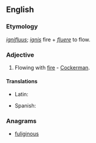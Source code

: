 ==English==

===Etymology===
{{etyl|la|en}} ''[[ignifluus]]''; ''[[ignis]]'' fire + ''[[fluere]]'' to flow.

===Adjective===
{{en-adj|-}}

# {{context|obsolete|lang=en}} Flowing with [[fire]] - [[Cockerman]].

====Translations====
{{trans-top|flowing with fire}}
* Latin: {{t-|la|ignifluus}}
{{trans-mid}}
* Spanish: {{t-|es|ignífluo}}
{{trans-bottom}}

===Anagrams===
* [[fuliginous#English|fuliginous]]